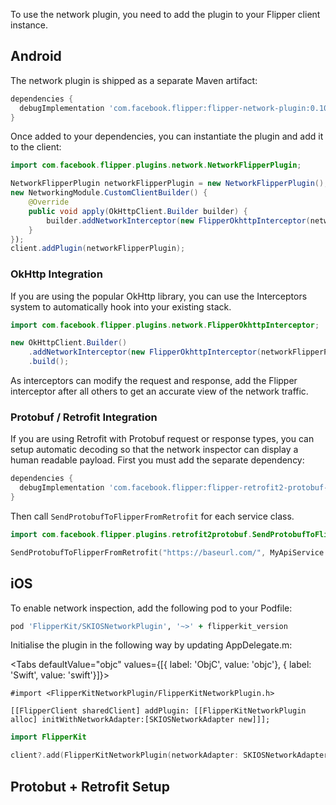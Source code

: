 
To use the network plugin, you need to add the plugin to your Flipper client instance.

## Android

The network plugin is shipped as a separate Maven artifact:

```groovy
dependencies {
  debugImplementation 'com.facebook.flipper:flipper-network-plugin:0.101.0'
}
```

Once added to your dependencies, you can instantiate the plugin and add it to
the client:

```java
import com.facebook.flipper.plugins.network.NetworkFlipperPlugin;

NetworkFlipperPlugin networkFlipperPlugin = new NetworkFlipperPlugin();
new NetworkingModule.CustomClientBuilder() {
    @Override
    public void apply(OkHttpClient.Builder builder) {
        builder.addNetworkInterceptor(new FlipperOkhttpInterceptor(networkFlipperPlugin));
    }
});
client.addPlugin(networkFlipperPlugin);
```

### OkHttp Integration

If you are using the popular OkHttp library, you can use the Interceptors system to automatically hook into your existing stack.

```java
import com.facebook.flipper.plugins.network.FlipperOkhttpInterceptor;

new OkHttpClient.Builder()
    .addNetworkInterceptor(new FlipperOkhttpInterceptor(networkFlipperPlugin))
    .build();
```

As interceptors can modify the request and response, add the Flipper interceptor after all others to get an accurate view of the network traffic.

### Protobuf / Retrofit Integration

If you are using Retrofit with Protobuf request or response types, you can setup automatic decoding so that the network inspector can display a human readable payload. First you must add the separate dependency:

```groovy
dependencies {
  debugImplementation 'com.facebook.flipper:flipper-retrofit2-protobuf-plugin:0.91.2'
}
```

Then call `SendProtobufToFlipperFromRetrofit` for each service class.

```kotlin
import com.facebook.flipper.plugins.retrofit2protobuf.SendProtobufToFlipperFromRetrofit

SendProtobufToFlipperFromRetrofit("https://baseurl.com/", MyApiService::class.java)
```


## iOS

To enable network inspection, add the following pod to your Podfile:

```ruby
pod 'FlipperKit/SKIOSNetworkPlugin', '~>' + flipperkit_version
```

Initialise the plugin in the following way by updating AppDelegate.m:

<Tabs defaultValue="objc" values={[{ label: 'ObjC', value: 'objc'}, { label: 'Swift', value: 'swift'}]}>
<TabItem value="objc">

```objc
#import <FlipperKitNetworkPlugin/FlipperKitNetworkPlugin.h>

[[FlipperClient sharedClient] addPlugin: [[FlipperKitNetworkPlugin alloc] initWithNetworkAdapter:[SKIOSNetworkAdapter new]]];

```

</TabItem>
<TabItem value="swift">

```swift
import FlipperKit

client?.add(FlipperKitNetworkPlugin(networkAdapter: SKIOSNetworkAdapter()))

```

</TabItem>
</Tabs>

## Protobut + Retrofit Setup

<ProtobufRetrofitSetup />

